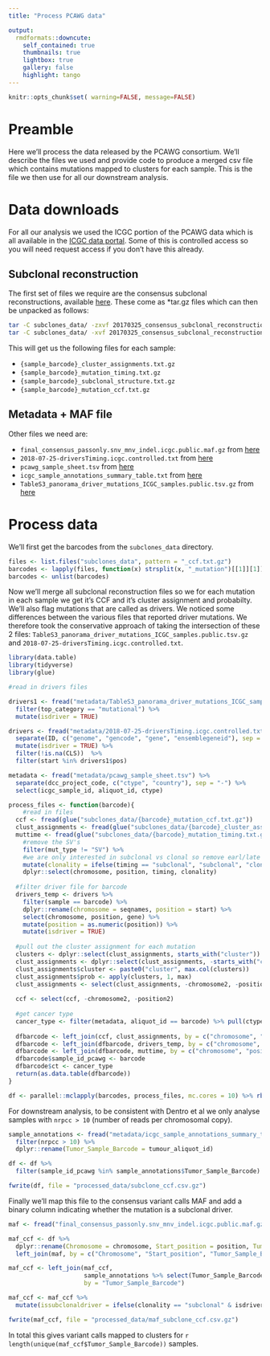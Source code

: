 ```yaml
---
title: "Process PCAWG data"

output:   
  rmdformats::downcute:
    self_contained: true
    thumbnails: true
    lightbox: true
    gallery: false
    highlight: tango
---
```


```r
knitr::opts_chunk$set( warning=FALSE, message=FALSE)
```

# Preamble

Here we'll process the data released by the PCAWG consortium. We'll describe the files we used and provide code to produce a merged csv file which contains mutations mapped to clusters for each sample. This is the file we then use for all our downstream analysis.

# Data downloads

For all our analysis we used the ICGC portion of the PCAWG data which is all available in the [ICGC data portal](https://dcc.icgc.org/). Some of this is controlled access so you will need request access if you don't have this already.

## Subclonal reconstruction
The first set of files we require are the consensus subclonal reconstructions, available [here](https://dcc.icgc.org/releases/PCAWG/subclonal_reconstruction). These come as *tar.gz files which can then be unpacked as follows:

```bash
tar -C subclones_data/ -zxvf 20170325_consensus_subclonal_reconstruction_beta1.icgc.controlled.tar.gz
tar -C subclones_data/ -xvf 20170325_consensus_subclonal_reconstruction_beta1_mutccf.icgc.controlled.tar.gz
```

This will get us the following files for each sample:

* `{sample_barcode}_cluster_assignments.txt.gz`
* `{sample_barcode}_mutation_timing.txt.gz`
* `{sample_barcode}_subclonal_structure.txt.gz`
* `{sample_barcode}_mutation_ccf.txt.gz`

## Metadata + MAF file

Other files we need are:

* `final_consensus_passonly.snv_mnv_indel.icgc.public.maf.gz` from [here](https://dcc.icgc.org/releases/PCAWG/consensus_snv_indel)
* `2018-07-25-driversTiming.icgc.controlled.txt` from [here](https://dcc.icgc.org/releases/PCAWG/evolution_and_heterogeneity)
* `pcawg_sample_sheet.tsv` from [here](https://dcc.icgc.org/releases/PCAWG/donors_and_biospecimens)
* `icgc_sample_annotations_summary_table.txt` from [here](https://dcc.icgc.org/releases/PCAWG/evolution_and_heterogeneity)
* `TableS3_panorama_driver_mutations_ICGC_samples.public.tsv.gz` from [here](https://dcc.icgc.org/releases/PCAWG/driver_mutations)

# Process data

We'll first get the barcodes from the `subclones_data` directory.

```r
files <- list.files("subclones_data", pattern = "_ccf.txt.gz")
barcodes <- lapply(files, function(x) strsplit(x, "_mutation")[[1]][1])
barcodes <- unlist(barcodes)
```

Now we'll merge all subclonal reconstruction files so we for each mutation in each sample we get it's CCF and it's cluster assignment and probabilty. We'll also flag mutations that are called as drivers. We noticed some differences between the various files that reported driver mutations. We therefore took the conservative approach of taking the intersection of these 2 files:  `TableS3_panorama_driver_mutations_ICGC_samples.public.tsv.gz` and  `2018-07-25-driversTiming.icgc.controlled.txt`.

```r
library(data.table)
library(tidyverse)
library(glue)

#read in drivers files

drivers1 <- fread("metadata/TableS3_panorama_driver_mutations_ICGC_samples.public.tsv.gz") %>%
  filter(top_category == "mutational") %>%
  mutate(isdriver = TRUE)

drivers <- fread("metadata/2018-07-25-driversTiming.icgc.controlled.txt") %>% 
  separate(ID, c("genome", "gencode", "gene", "ensemblegeneid"), sep = "::") %>%
  mutate(isdriver = TRUE) %>%
  filter(!is.na(CLS))  %>%
  filter(start %in% drivers1$pos)

metadata <- fread("metadata/pcawg_sample_sheet.tsv") %>% 
  separate(dcc_project_code, c("ctype", "country"), sep = "-") %>%  
  select(icgc_sample_id, aliquot_id, ctype)

process_files <- function(barcode){
    #read in files
  ccf <- fread(glue("subclones_data/{barcode}_mutation_ccf.txt.gz"))
  clust_assignments <- fread(glue("subclones_data/{barcode}_cluster_assignments.txt.gz"))
  muttime <- fread(glue("subclones_data/{barcode}_mutation_timing.txt.gz")) %>%
    #remove the SV's
    filter(mut_type != "SV") %>% 
    #we are only interested in subclonal vs clonal so remove earl/late annotation
    mutate(clonality = ifelse(timing == "subclonal", "subclonal", "clonal")) %>%
    dplyr::select(chromosome, position, timing, clonality)
  
  #filter driver file for barcode
  drivers_temp <- drivers %>% 
    filter(sample == barcode) %>%
    dplyr::rename(chromosome = seqnames, position = start) %>%
    select(chromosome, position, gene) %>% 
    mutate(position = as.numeric(position)) %>% 
    mutate(isdriver = TRUE)
  
  #pull out the cluster assignment for each mutation
  clusters <- dplyr::select(clust_assignments, starts_with("cluster"))
  clust_assignments <- dplyr::select(clust_assignments, -starts_with("cluster"))
  clust_assignments$cluster <- paste0("cluster", max.col(clusters))
  clust_assignments$prob <- apply(clusters, 1, max)
  clust_assignments <- select(clust_assignments, -chromosome2, -position2)
  
  ccf <- select(ccf, -chromosome2, -position2)
  
  #get cancer type
  cancer_type <- filter(metadata, aliquot_id == barcode) %>% pull(ctype)
  
  dfbarcode <- left_join(ccf, clust_assignments, by = c("chromosome", "position"))
  dfbarcode <- left_join(dfbarcode, drivers_temp, by = c("chromosome", "position"))
  dfbarcode <- left_join(dfbarcode, muttime, by = c("chromosome", "position"))
  dfbarcode$sample_id_pcawg <- barcode
  dfbarcode$ct <- cancer_type
  return(as.data.table(dfbarcode))
}

df <- parallel::mclapply(barcodes, process_files, mc.cores = 10) %>% rbindlist()
```

For downstream analysis, to be consistent with Dentro et al we only analyse samples with `nrpcc > 10` (number of reads per chromosomal copy).

```r
sample_annotations <- fread("metadata/icgc_sample_annotations_summary_table.txt") %>% 
  filter(nrpcc > 10) %>% 
  dplyr::rename(Tumor_Sample_Barcode = tumour_aliquot_id)

df <- df %>%  
  filter(sample_id_pcawg %in% sample_annotations$Tumor_Sample_Barcode) 

fwrite(df, file = "processed_data/subclone_ccf.csv.gz")
```

Finally we'll map this file to the consensus variant calls MAF and add a binary column indicating whether the mutation is a subclonal driver.

```r
maf <- fread("final_consensus_passonly.snv_mnv_indel.icgc.public.maf.gz")

maf_ccf <- df %>% 
  dplyr::rename(Chromosome = chromosome, Start_position = position, Tumor_Sample_Barcode = sample_id_pcawg) %>% 
  left_join(maf, by = c("Chromosome", "Start_position", "Tumor_Sample_Barcode"))

maf_ccf <- left_join(maf_ccf, 
                     sample_annotations %>% select(Tumor_Sample_Barcode,icgc_sample_id, histology_abbreviation),
                     by = "Tumor_Sample_Barcode")

maf_ccf <- maf_ccf %>% 
  mutate(issubclonaldriver = ifelse(clonality == "subclonal" & isdriver == TRUE, TRUE, FALSE))

fwrite(maf_ccf, file = "processed_data/maf_subclone_ccf.csv.gz")
```

In total this gives variant calls mapped to clusters for `r length(unique(maf_ccf$Tumor_Sample_Barcode))` samples.


